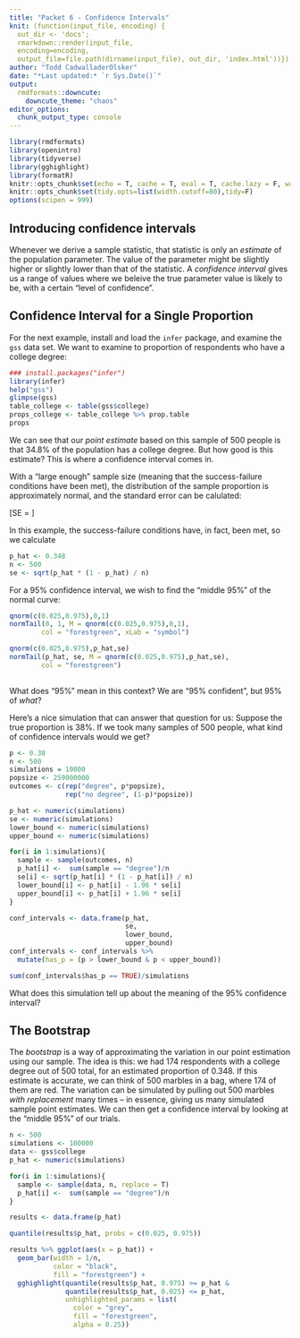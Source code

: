 ```yaml
---
title: "Packet 6 - Confidence Intervals"
knit: (function(input_file, encoding) {
  out_dir <- 'docs';
  rmarkdown::render(input_file,
  encoding=encoding,
  output_file=file.path(dirname(input_file), out_dir, 'index.html'))})
author: "Todd CadwalladerOlsker"
date: "*Last updated:* `r Sys.Date()`"
output:
  rmdformats::downcute:
    downcute_theme: "chaos"
editor_options: 
  chunk_output_type: console
---
```


```r
library(rmdformats)
library(openintro)
library(tidyverse)
library(gghighlight)
library(formatR)
knitr::opts_chunk$set(echo = T, cache = T, eval = T, cache.lazy = F, warning = F)
knitr::opts_chunk$set(tidy.opts=list(width.cutoff=80),tidy=F)
options(scipen = 999)
```

## Introducing confidence intervals

Whenever we derive a sample statistic, that statistic is only an *estimate* of the population parameter. The value of the parameter might be slightly higher or slightly lower than that of the statistic. A *confidence interval* gives us a range of values where we beleive the true parameter value is likely to be, with a certain "level of confidence". 

## Confidence Interval for a Single Proportion

For the next example, install and load the `infer` package, and examine the `gss` data set. We want to examine to proportion of respondents who have a college degree:

```r
### install.packages("infer")
library(infer) 
help("gss")
glimpse(gss)
table_college <- table(gss$college)
props_college <- table_college %>% prop.table
props
```

We can see that our *point estimate* based on this sample of 500 people is that 34.8% of the population has a college degree. But how good is this estimate? This is where a confidence interval comes in. 

With a "large enough" sample size (meaning that the success-failure conditions have been met), the distribution of the sample proportion is approximately normal, and the standard error can be calulated:

\[SE = \sqrt{\frac{\hat{p}(1-\hat{p})}{n}}\]

In this example, the success-failure conditions have, in fact, been met, so we calculate

```r
p_hat <- 0.348
n <- 500
se <- sqrt(p_hat * (1 - p_hat) / n)
```

For a 95% confidence interval, we wish to find the "middle 95%" of the normal curve:

```r
qnorm(c(0.025,0.975),0,1)
normTail(0, 1, M = qnorm(c(0.025,0.975),0,1), 
        col = "forestgreen", xLab = "symbol")

qnorm(c(0.025,0.975),p_hat,se)
normTail(p_hat, se, M = qnorm(c(0.025,0.975),p_hat,se),
        col = "forestgreen")
        
```

What does "95%" mean in this context? We are "95% confident", but 95% of *what*?

Here's a nice simulation that can answer that question for us: Suppose the true proportion is 38%. If we took many samples of 500 people, what kind of confidence intervals would we get?

```r
p <- 0.38
n <- 500
simulations = 10000
popsize <- 259000000
outcomes <- c(rep("degree", p*popsize), 
              rep("no degree", (1-p)*popsize))

p_hat <- numeric(simulations)
se <- numeric(simulations)
lower_bound <- numeric(simulations)
upper_bound <- numeric(simulations)

for(i in 1:simulations){
  sample <- sample(outcomes, n)
  p_hat[i] <-  sum(sample == "degree")/n
  se[i] <- sqrt(p_hat[i] * (1 - p_hat[i]) / n)
  lower_bound[i] <- p_hat[i] - 1.96 * se[i]
  upper_bound[i] <- p_hat[i] + 1.96 * se[i]
}

conf_intervals <- data.frame(p_hat, 
                             se, 
                             lower_bound, 
                             upper_bound)
conf_intervals <- conf_intervals %>% 
  mutate(has_p = (p > lower_bound & p < upper_bound))

sum(conf_intervals$has_p == TRUE)/simulations

```

What does this simulation tell up about the meaning of the 95% confidence interval?

## The Bootstrap

The *bootstrap* is a way of approximating the variation in our point estimation using our sample. The idea is this: we had 174 respondents with a college degree out of 500 total, for an estimated proportion of 0.348. If this estimate is accurate, we can think of 500 marbles in a bag, where 174 of them are red. The variation can be simulated by pulling out 500 marbles *with replacement* many times -- in essence, giving us many simulated sample point estimates. We can then get a confidence interval by looking at the "middle 95%" of our trials.

```r
n <- 500
simulations <- 100000
data <- gss$college
p_hat <- numeric(simulations)

for(i in 1:simulations){
  sample <- sample(data, n, replace = T)
  p_hat[i] <-  sum(sample == "degree")/n
}

results <- data.frame(p_hat)

quantile(results$p_hat, probs = c(0.025, 0.975))

results %>% ggplot(aes(x = p_hat)) +
  geom_bar(width = 1/n,  
           color = "black", 
           fill = "forestgreen") +
  gghighlight(quantile(results$p_hat, 0.975) >= p_hat &
              quantile(results$p_hat, 0.025) <= p_hat,
              unhighlighted_params = list(
                color = "grey",
                fill = "forestgreen", 
                alpha = 0.25))

```

